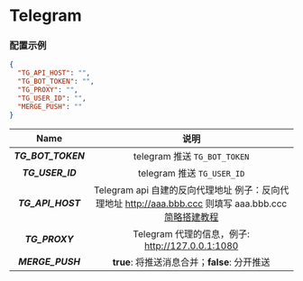 
<Cards>
  <Card
    title="BARK"
    href="/settings/notify/bark"
  />
  <Card
    title="CoolPush"
    href="/settings/notify/coolpush"
  />
  <Card
    title="钉钉"
    href="/settings/notify/dingtalk"
  />
  <Card
    title="飞书"
    href="/settings/notify/feishu"
  />
  <Card
    title="PushPlus"
    href="/settings/notify/pushplus"
  />
  <Card
    title="Qmsg 酱"
    href="/settings/notify/qmsg"
  />
  <Card
    title="企业微信应用消息"
    href="/settings/notify/qywx"
  />
  <Card
    title="企业微信群机器人"
    href="/settings/notify/qywxrobot"
  />
  <Card
    title="Server 酱"
    href="/settings/notify/server"
  />
  <Card
    title="Telegram"
    href="/settings/notify/telegram"
  />
  <Card
    title="Server 酱 TURBO"
    href="/settings/notify/turbo"
  />
  <Card
    title="Ntfy"
    href="/settings/notify/ntfy"
  />
  <Card
    title="Gotify"
    href="/settings/notify/gotify"
  />
</Cards>

# Telegram

### 配置示例

```json filename="config.json" copy
{
  "TG_API_HOST": "",
  "TG_BOT_TOKEN": "",
  "TG_PROXY": "",
  "TG_USER_ID": "",
  "MERGE_PUSH": ""
}
```

|        Name        |                                                                         说明                                                                         |
| :----------------: | :--------------------------------------------------------------------------------------------------------------------------------------------------: |
| _**TG_BOT_TOKEN**_ |                                                             telegram 推送 `TG_BOT_TOKEN`                                                             |
|  _**TG_USER_ID**_  |                                                              telegram 推送 `TG_USER_ID`                                                              |
| _**TG_API_HOST**_  | Telegram api 自建的反向代理地址 例子：反向代理地址 http://aaa.bbb.ccc 则填写 aaa.bbb.ccc [简略搭建教程](https://shimo.im/docs/JD38CJDQtYy3yTd8/read) |
|   _**TG_PROXY**_   |                                                   Telegram 代理的信息，例子: http://127.0.0.1:1080                                                   |
|  _**MERGE_PUSH**_  |                                                    **true**: 将推送消息合并；**false**: 分开推送                                                     |
